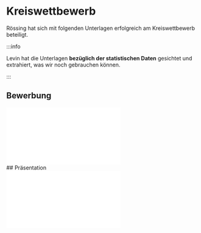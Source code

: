 ---
---

# Kreiswettbewerb

Rössing hat sich mit folgenden Unterlagen erfolgreich am Kreiswettbewerb beteiligt.

:::info

Levin hat die Unterlagen **bezüglich der statistischen Daten** gesichtet und extrahiert, was wir noch gebrauchen können.

:::

## Bewerbung

<div className={styles.embeddedPdf} >
<embed src="/Anmeldung_UDhZ_Kreis_2024.pdf"/>
</div>
## Präsentation

<div className={styles.embeddedPdf} >
<embed src="/RÖSSING Beteiligung am Wettbewerb 2024 LK HI.pdf"/>
</div>
